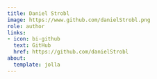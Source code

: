 ```yaml
---
title: Daniel Strobl
image: https://www.github.com/danielStrobl.png
role: author
links:
- icon: bi-github
  text: GitHub
  href: https://github.com/danielStrobl
about:
  template: jolla
---
```


